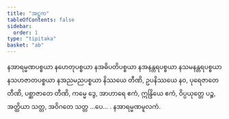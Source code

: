 ```yaml
---
title: "အဋ္ဌက"
tableOfContents: false
sidebar:
  order: 1
type: "tipitaka"
basket: "ab"
---
```



<DynamicBreadcrumb />

<Paragraph number="1710">
နအာရမ္မဏပစ္စယာ နဟေတုပစ္စယာ နအဓိပတိပစ္စယာ နအနန္တရပစ္စယာ နသမနန္တရပစ္စယာ နသဟဇာတပစ္စယာ နအညမညပစ္စယာ နိဿယေ တီဏိ, ဥပနိဿယေ နဝ, ပုရေဇာတေ တီဏိ, ပစ္ဆာဇာတေ တီဏိ, ကမ္မေ ဒွေ, အာဟာရေ ဧကံ, ဣန္ဒြိယေ ဧကံ, ဝိပ္ပယုတ္တေ ပဉ္စ, အတ္ထိယာ သတ္တ, အဝိဂတေ သတ္တ …ပေ… .

</Paragraph>

<Paragraph number="1711" type="center">
နအာရမ္မဏမူလကံ.
</Paragraph>